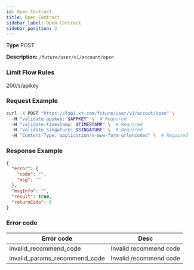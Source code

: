 ```yaml
---
id: Open Contract
title: Open Contract
sidebar_label: Open Contract
sidebar_position: 2
---
```


**Type** POST

**Description:** `/future/user/v1/account/open`

### Limit Flow Rules

200/s/apikey

### Request Example

```bash title="Request"
curl -X POST "https://fapi.xt.com/future/user/v1/accout/open" \ 
  -H "validate-appkey: $APPKEY" \  # Required
  -H "validate-timestamp: $TIMESTAMP" \  # Required
  -H "validate-singature: $SINGATURE" \  # Required
  -H "Content-Type: application/x-www-form-urlencoded" \  # Required
```

### Response Example

```json title="Response"
{
  "error": {
    "code": "",
    "msg": ""
  },
  "msgInfo": "",
  "result": true,
  "returnCode": 0
}
```

### Error code

| Error code | Desc |
|-------------|------|
| invalid_recommend_code | Invalid recommend code |
| invalid_params_recommend_code | Invalid recommend code |